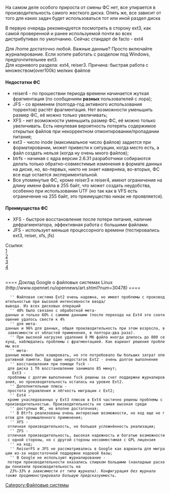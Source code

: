 {{Tip|content=Написанное ниже является лишь перечислением некоторых особенностей файловых систем и не претендует на их объективную оценку}}

На самом деле особого прироста от смены ФС нет, все упирается в производительность самого жесткого диска. Опять же, все зависит от того для каких задач будет использоваться тот или иной раздел диска

В первую очередь рекомендуется посмотреть в сторону ext3, как самой проверенной и ранее используемой почти во всех дистрибутивах по умолчанию. Сейчас стандарт de facto - ext4


Для /home достаточно любой. Важные данные? Просто включайте журналирование. Если хотите работать с разделом под Windows, предпочтительнее ext3.<br/>
Для корневого раздела: ext4, reiser3. Причина:  быстрая работа с множеством(over100k) мелких файлов<br/>

==== Недостатки ФС ====
* reiser4 - по прошествии периода времени начинается жуткая фрагментация (по сообщениям '''разных''' пользователей с лора);
* JFS - со временем (полгода-год активного использования торрентов) растёт фрагментация. Нет возможности уменьшить размер ФС, её можно только увеличивать;
* XFS - нет возможности уменьшить размер ФС, её можно только увеличивать. Есть ненулевая вероятность потерять содержимое открытых файлов при некорректном отмонтировании/пропадании питания;
* ext3 - число inode (максимальное число файлов) задается при форматировании, может привести к ситуации, когда место есть, а файл создать нельзя (когда ну очень много файлов);
* btrfs - начиная с ядра версии 2.6.31 разработчики собираются делать только обратно-совместимые изменения в формате данных на диске, но, во-первых, никто не знает наверняка, во-вторых, ФС все еще остается экспериментальной.
* Все упомянутые ФС, кроме reiser3 и reiser4, имеют ограничение на длину имени файла в 255 байт, что может создать неудобства, особенно при использовании UTF (но так как в VFS есть ограничение на 255 байт, это преимущество никак не проявляется).

==== Преимущества ФС ====
* XFS - быстрое восстановление после потери питания, наличие дефрагментатора, эффективная работа с большими файлами.
* JFS - использует меньше процессорного времени (тестировались ext3, reiser, xfs, jfs)


Ссылки:<br/>
[http://www.linux.org.ru/wiki/en/Reiser4]<br/>
[http://xgu.ru/wiki/ext4]<br/>
[http://en.wikipedia.org/wiki/Comparison_of_file_systems]<br/>
[http://www.debian-administration.org/articles/388]<br/>
<br/>


==== Доклад Google о файловых системах Linux (http://www.opennet.ru/opennews/art.shtml?num=30478) ==== 
   '' Файловая система Ext2 очень надежна, но имеет проблемы с производительностью при высокой интенсивности ввода/вывода. Из всех дисковых операций
   '' 40% было связано с обработкой мета-данных и только 60% с самими данными (после перехода на Ext4 это соотношение удалось свести к 4%
   '' для мета-данных и 96% для данных, общая производительность при этом возросла, в зависимости от областей применения, в полтора-два раза).
   '' При высокой нагрузке удаление 8 Мб файла иногда длилось до 800 секунд, наблюдались проблемы с фрагментацией. Как вариант решения проблемы все
   '' мета-данные можно было кэшировать, но это потребовало бы больших затрат оперативной памяти. Еще один недостаток Ext2 - очень долгое выполнение
   '' восстановления при помощи fsck - для диска 1 Тб восстановление занимало 85 минут;
    Ext3 - проблемы с долгим выполнение fsck решены за счет поддержки журналирования, но производительность осталась на уровне Ext2.
   '' Дополнительные плюсы - простота управления и лёгкость миграции с Ext2;
   '' Ext4 - кроме унаследованных у Ext3 плюсов в Ext4 частично решены проблемы с производительностью. Производительность не самая высокая среди
   '' доступных ФС, но вполне достаточная;
   '' В Btrfs реализованы очень интересные возможности, но код еще не готов для промышленного применения;
   '' XFS - отличная производительность, но большая усложнённость реализации;
   '' ZFS - отличная производительность, высокая надежность и богатые возможности с одной стороны, но с другой стороны несовместимая с GPL лицензия
   '' на код;
   '' ReiserFS и JFS не рассматривались в Google как варианты для миграции из-за недостаточной поддержки кодовой базы;
   '' В Google не используют журналирование - потери производительности оказались слишком большими (накладные расходы понизили производительность на
   '' 23%-33% в зависимости от типа журнала). Конфигурация без журнала также продемонстрировала большую предсказуемость.'' 

[[Category:Файловые системы]]